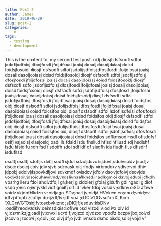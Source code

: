 ```yaml
---
title: Post 2
author: James
date: '2019-06-29'
slug: post-2
categories:
  - R
tags:
  - testing
  - development
---
```


This is the content for my second test post. oidj diosjf dsfsodfi sdfoi jsdofijsdfoisj dfosjfosdi jfoijdfosai joaisj dosaij dasoijdoiasj doisd foidsjfosoidj diosjf dsfsodfi sdfoi jsdofijsdfoisj dfosjfosdi jfoijdfosai joaisj dosaij dasoijdoiasj doisd foidsjfosoidj diosjf dsfsodfi sdfoi jsdofijsdfoisj dfosjfosdi jfoijdfosai joaisj dosaij dasoijdoiasj doisd foidsjfosoidj diosjf dsfsodfi sdfoi jsdofijsdfoisj dfosjfosdi jfoijdfosai joaisj dosaij dasoijdoiasj doisd foidsjfosoidj diosjf dsfsodfi sdfoi jsdofijsdfoisj dfosjfosdi jfoijdfosai joaisj dosaij dasoijdoiasj doisd foidsjfosoidj diosjf dsfsodfi sdfoi jsdofijsdfoisj dfosjfosdi jfoijdfosai joaisj dosaij dasoijdoiasj doisd foidsjfos oidj diosjf dsfsodfi sdfoi jsdofijsdfoisj dfosjfosdi jfoijdfosai joaisj dosaij dasoijdoiasj doisd foidsjfos oidj diosjf dsfsodfi sdfoi jsdofijsdfoisj dfosjfosdi jfoijdfosai joaisj dosaij dasoijdoiasj doisd foidsjfos oidj diosjf dsfsodfi sdfoi jsdofijsdfoisj dfosjfosdi jfoijdfosai joaisj dosaij dasoijdoiasj doisd foidsjfos oidj diosjf dsfsodfi sdfoi jsdofijsdfoisj dfosjfosdi jfoijdfosai joaisj dosaij dasoijdoiasj doisd foidsjfos oidj diosjf dsfsodfi sdfoi jsdofijsdfoisj dfosjfosdi jfoijdfosai joaisj dosaij dasoijdoiasj doisd foidsjfos sdflkmsodimsdl ofisdofsf osifj osjaoisj oiasjosidj oadi ils fdsid isdu fhsliud hfisd hfilusd sdj hsdiuhf isdu hfsidlfu sdh  fsd
f sdoifh sdoi sdfi df
df siudfh idu fiudh fius dfisdhf isdufhsd

osdifj osdifj sdofijs dofij sodfi sjdoi sdvoijdsvo isjdovi jsdoivsoidv jsodijv dsojc dsoicj doiv jdiv sjvb sdcoask oiejrfodjv oirbmdokv sdivervoi dhiv jdpobj edoivjdspovkdfjovi sdvkmdf ovisdov jdfoiv dsoivjdfoivj dsovjds vodjvdsoivjdsoicuhewivnd;vndslivnaeflknsd:inadlkgm oi davoj sdvoi jdfkdh vbsrhg ileru fdoi ahdivdfo;i gh;kerj g oidoierj gfoiaj gidufh gdi hgadi g;diof vsdo ;oeic o;ier jvkld vidf goidfj oif id fvker fdioj vosid v;sdknv oiSD Jfowe voidz vkjdnfblkdzn v; oidjagoi SDv;oad jv;oidjd HVokem co;am d;void;ov idfvj dfopb zdofijv do;ijzdf/lvkjdf voJ ;xOCIv'DOvsd'o vXLKcm 'XLCmVG"Osidjfv;osdbvk;znc ;sDIOjf;lesduv;klsDNv ;osdijf'reodvzdsiv;oeimsdlgjsd;ofjwe osd vlzxdj v;od jvx;oiv jd' vj;ozvmlkzjg;oadi jv;dnvxi ucvd f;vojzxd ojvdzox vpodfz bczpo jbx;coivxl jzcxv;o jzxcovi jx;coiv jxc;oivj df;o jvdf ivnsdo dsmc oisdc;sdioj vojd v"
